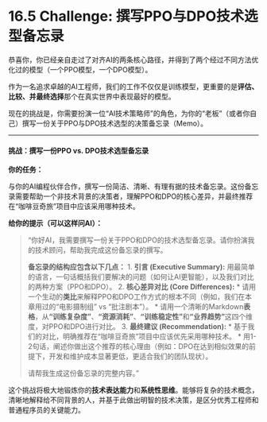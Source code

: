 # 16.5 Challenge: 撰写PPO与DPO技术选型备忘录

::: {.callout-warning title="动手练习与挑战"}

恭喜你，你已经亲自走过了对齐AI的两条核心路径，并得到了两个经过不同方法优化过的模型（一个PPO模型，一个DPO模型）。

作为一名追求卓越的AI工程师，我们的工作不仅仅是训练模型，更重要的是**评估、比较、并最终选择**那个在真实世界中表现最好的模型。

现在的挑战是，你需要扮演一位“AI技术策略师”的角色，为你的“老板”（或者你自己）撰写一份关于PPO与DPO技术选型的决策备忘录（Memo）。

---

#### **挑战：撰写一份PPO vs. DPO技术选型备忘录**

**你的任务：**

与你的AI编程伙伴合作，撰写一份简洁、清晰、有理有据的技术备忘录。这份备忘录需要帮助一个非技术背景的决策者，理解PPO和DPO的核心差异，并最终推荐在“咖啡豆奇旅”项目中应该采用哪种技术。

**给你的提示（可以这样问AI）：**

> “你好AI，我需要撰写一份关于PPO和DPO的技术选型备忘录。请你扮演我的技术顾问，帮助我完成这份备忘录的撰写。
>
> **备忘录的结构应包含以下几点：**
> 1.  **引言 (Executive Summary):** 用最简单的语言，一句话概括我们要解决的问题（如何让AI更智能），以及我们对比的两种方案（PPO和DPO）。
> 2.  **核心差异对比 (Core Differences):**
>     *   请用一个生动的**类比**来解释PPO和DPO工作方式的根本不同（例如，我们在本章用过的“电影摄制组” vs “批注剧本”）。
>     *   请用一个清晰的Markdown**表格**，从**“训练复杂度”**、**“资源消耗”**、**“训练稳定性”**和**“业界趋势”**这四个维度，对PPO和DPO进行对比。
> 3.  **最终建议 (Recommendation):**
>     *   基于我们的对比，明确推荐在“咖啡豆奇旅”项目中应该优先采用哪种技术。
>     *   用1-2句话，阐述你做出这个推荐的核心理由（例如：DPO在达到相似效果的前提下，开发和维护成本显著更低，更适合我们的团队现状）。
>
> 请帮我生成这份备忘录的完整内容。”

这个挑战将极大地锻炼你的**技术表达能力**和**系统性思维**。能够将复杂的技术概念，清晰地解释给不同背景的人，并基于此做出明智的技术决策，是区分优秀工程师和普通程序员的关键能力。
::: 